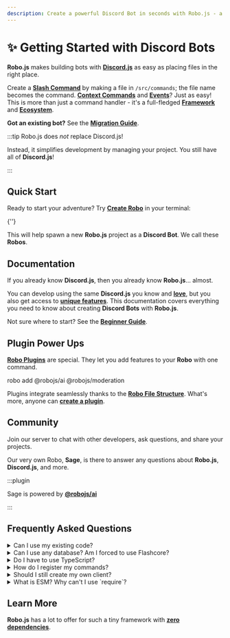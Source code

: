 ```yaml
---
description: Create a powerful Discord Bot in seconds with Robo.js - a tiny framework that simplifies Discord.js.
---
```



# ✨ Getting Started with Discord Bots

**Robo.js** makes building bots with **[Discord.js](https://discord.js.org)** as easy as placing files in the right place.

Create a **[Slash Command](./commands)** by making a file in `/src/commands`; the file name becomes the command. **[Context Commands](./context-menu)** and **[Events](./events)**? Just as easy! This is more than just a command handler - it's a full-fledged **[Framework](/robojs/overview)** and **[Ecosystem](/plugins/directory)**.

**Got an existing bot?** See the **[Migration Guide](./migrate)**.

:::tip Robo.js does _not_ replace Discord.js!

Instead, it simplifies development by managing your project. You still have all of **Discord.js**!

:::

## Quick Start

Ready to start your adventure? Try **[Create Robo](../cli/create-robo)** in your terminal:

<Terminal create>{'<projectName>'}</Terminal>

This will help spawn a new **Robo.js** project as a **Discord Bot**. We call these **Robos**.

<CardContainer>
	<Card
		href="../templates/overview#discord-bots"
		title="🔗 Templates"
		description="Kickstart your project with a template."
	/>
	<Card
		href="https://blog.waveplay.com/how-to-make-a-discord-robo/"
		title="📚 Tutorial"
		description="How to create a to-do Discord bot."
	/>
</CardContainer>

## Documentation

If you already know **Discord.js**, then you already know **Robo.js**... almost.

You can develop using the same **Discord.js** you know and **[love](https://opencollective.com/discordjs)**, but you also get access to **[unique features](../robojs/overview)**. This documentation covers everything you need to know about creating **Discord Bots** with **Robo.js**.

<CardContainer>
	<Card href="./commands" title="📜 Slash Commands" description="Your bot follows best practices by default." />
	<Card href="./context-menu" title="🖱️ Context Commands" description="Extend right click and long press behavior." />
	<Card href="./credentials" title="🔑 Credentials" description="Secure your Discord Bot credentials." />
	<Card href="./debug" title="🐛 Debugging" description="Troubleshoot right within Discord." />
	<Card href="./events" title="📡 Events" description="Know and respond to everything that happens." />
	<Card href="./file-structure" title="📂 File Structure" description="Learn the purpose behind each folder." />
	<Card href="./invite" title="🏠 Invite" description="Add your bot to Discord servers." />
	<Card href="./middleware" title="🧩 Middleware" description="Run code before other commands and events." />
	<Card href="./migrate" title="🚚 Migration" description="Move your existing bot to Robo.js." />
	<Card href="./sage" title="🔮 Sage" description="Unlock the full power of Sage Mode." />
</CardContainer>

Not sure where to start? See the **[Beginner Guide](./beginners-guide)**.

<CardContainer>
	<Card
		href="./beginner-guide"
		title="🔰 Beginner Guide"
		description="
		New to Discord Bots with Robo? Start here!"
	/>
</CardContainer>

## Plugin Power Ups

**[Robo Plugins](../plugins/overview)** are special. They let you add features to your **Robo** with one command.

<Terminal execute>robo add @robojs/ai @robojs/moderation</Terminal>

Plugins integrate seamlessly thanks to the **[Robo File Structure](../robojs/files)**. What's more, anyone can **[create a plugin](../plugins/create)**.

<CardContainer>
	<Card href="../plugins/overview" title="🔌 Robo Plugins" description="Add features to your Robo seamlessly." />
	<Card href="../plugins/directory" title="🗃️ Plugin Directory" description="Browse plugins for your Robo." />
</CardContainer>

## Community

Join our server to chat with other developers, ask questions, and share your projects.

<CardContainer>
	<Card href="https://roboplay.dev/discord" title="✨ Discord Server" description="Join our Discord community!" />
</CardContainer>

Our very own Robo, **Sage**, is there to answer any questions about **Robo.js**, **Discord.js**, and more.

:::plugin

Sage is powered by **[@robojs/ai](../plugins/ai)**

:::

## Frequently Asked Questions

<details>
	<summary>Can I use my existing code?</summary>

Yes! **Robo.js** is built on top of **Discord.js** and is fully compatible with existing bots. Check out the **[Migration Guide](./migrate)** for more info.

</details>

<details>
	<summary>Can I use any database? Am I forced to use Flashcore?</summary>

**Robo.js** is database agnostic. You can use any database you like, including Flashcore, MongoDB, or even a simple JSON file.

We recommend **Flashcore** for its simplicity, but more mature projects may benefit from a more robust database like MySQL or PostgreSQL. We have **[Templates](/templates/overview)** for those!

</details>

<details>
	<summary>Do I have to use TypeScript?</summary>

Nope! **Robo.js** supports both JavaScript and TypeScript. You can use either or both in the same project.

When creating a new project, uncheck the TypeScript option if you want to use JavaScript. You can always add it later.

</details>

<details>
	<summary>How do I register my commands?</summary>

**You don't!**

**Robo.js** automatically registers your commands when you create them in the `/src/commands` directory. It internally uses a manifest to keep track of changes and only register when necessary.

</details>

<details>
	<summary>Should I still create my own client?</summary>

Nope, **Robo.js** handles the client for you. Configure it in `/config/robo.mjs` and import it via `import { client } from 'robo.js'`.

</details>

<details>
	<summary>What is ESM? Why can't I use `require`?</summary>

ESM (ECMAScript Modules) is the new standard for JavaScript modules. **Robo.js** exclusively uses ESM.

`import` is more powerful than `require` and allows for better tree-shaking and static analysis.

</details>

## Learn More

**Robo.js** has a lot to offer for such a tiny framework with **[zero dependencies](https://packagephobia.com/result?p=robo.js)**.

<CardContainer>
	<Card href="../robojs/overview" title="🌟 Core Package" description="See what makes Robo.js awesome." />
	<Card
		href="../templates/overview#discord-bots"
		title="🔗 Templates"
		description="Kickstart your project with a template."
	/>
	<Card href="../robojs/modules" title="📦 Modules" description="Stay organized with modules." />
	<Card href="../robojs/typescript" title="📘 TypeScript" description="Write better code with type safety." />
</CardContainer>
